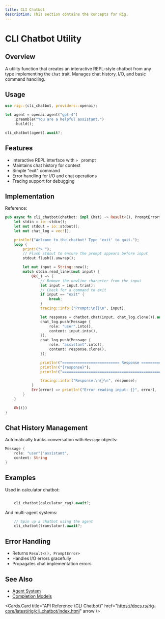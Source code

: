 ```yaml
---
title: CLI Chatbot
description: This section contains the concepts for Rig.
---
```



# CLI Chatbot Utility

## Overview

A utility function that creates an interactive REPL-style chatbot from any type implementing the `Chat` trait. Manages chat history, I/O, and basic command handling.

## Usage

```rust
use rig::{cli_chatbot, providers::openai};

let agent = openai.agent("gpt-4")
    .preamble("You are a helpful assistant.")
    .build();

cli_chatbot(agent).await?;
```

## Features

- Interactive REPL interface with `> ` prompt
- Maintains chat history for context
- Simple "exit" command
- Error handling for I/O and chat operations
- Tracing support for debugging

## Implementation

Reference:

```rust filename="rig-core/src/cli_chatbot.rs [7:50]"
pub async fn cli_chatbot(chatbot: impl Chat) -> Result<(), PromptError> {
    let stdin = io::stdin();
    let mut stdout = io::stdout();
    let mut chat_log = vec![];

    println!("Welcome to the chatbot! Type 'exit' to quit.");
    loop {
        print!("> ");
        // Flush stdout to ensure the prompt appears before input
        stdout.flush().unwrap();

        let mut input = String::new();
        match stdin.read_line(&mut input) {
            Ok(_) => {
                // Remove the newline character from the input
                let input = input.trim();
                // Check for a command to exit
                if input == "exit" {
                    break;
                }
                tracing::info!("Prompt:\n{}\n", input);

                let response = chatbot.chat(input, chat_log.clone()).await?;
                chat_log.push(Message {
                    role: "user".into(),
                    content: input.into(),
                });
                chat_log.push(Message {
                    role: "assistant".into(),
                    content: response.clone(),
                });

                println!("========================== Response ============================");
                println!("{response}");
                println!("================================================================\n\n");

                tracing::info!("Response:\n{}\n", response);
            }
            Err(error) => println!("Error reading input: {}", error),
        }
    }

    Ok(())
}
```

## Chat History Management

Automatically tracks conversation with `Message` objects:

```rust
Message {
    role: "user"|"assistant",
    content: String
}
```

## Examples

Used in calculator chatbot:

```279:281:rig-core/examples/calculator_chatbot.rs

    cli_chatbot(calculator_rag).await?;

```

And multi-agent systems:

```66:67:rig-core/examples/multi_agent.rs
    // Spin up a chatbot using the agent
    cli_chatbot(translator).await?;
```

## Error Handling

- Returns `Result<(), PromptError>`
- Handles I/O errors gracefully
- Propagates chat implementation errors

## See Also

- [Agent System](../concepts/agent.mdx)
- [Completion Models](../concepts/completion.mdx)

<Cards.Card
  title="API Reference (CLI Chatbot)"
  href="https://docs.rs/rig-core/latest/rig/cli_chatbot/index.html"
  arrow
/>
